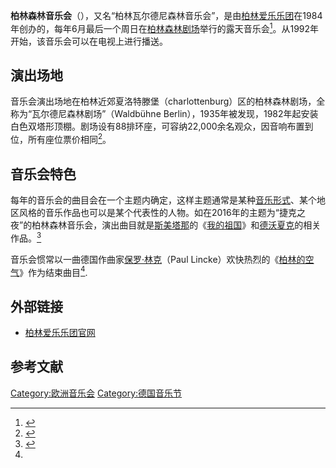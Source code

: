 {{refimprove|time=2014-07-24T10:21:41+00:00}}
'''柏林森林音乐会'''（{{lang-de|Die Berliner Philharmoniker in der Waldbühne}}），又名“柏林瓦尔德尼森林音乐会”，是由[[柏林爱乐乐团|柏林爱乐乐团]]在1984年创办的，每年6月最后一个周日在[[柏林森林剧场|柏林森林剧场]]举行的露天音乐会<ref name="德国的森林音乐会">{{cite journal | title=德国的森林音乐会 | author=柴野 | journal=浙江林业 | year=2005 | volume=6}}</ref>。从1992年开始，该音乐会可以在电视上进行播送。

==演出场地==
{{main|柏林森林剧场}}
音乐会演出场地在柏林近郊夏洛特滕堡（charlottenburg）区的柏林森林剧场，全称为“瓦尔德尼森林剧场”（Waldbühne Berlin），1935年被发现，1982年起安装白色双塔形顶棚。剧场设有88排环座，可容纳22,000余名观众，因音响布置到位，所有座位票价相同<ref name="柏林森林音乐会">{{cite journal | title=柏林森林音乐会 | author=谭英 | journal=琴童 | year=2008 | volume=2}}</ref>。

==音乐会特色==
每年的音乐会的曲目会在一个主题内确定，这样主题通常是某种[[音乐形式|音乐形式]]、某个地区风格的音乐作品也可以是某个代表性的人物。如在2016年的主题为“捷克之夜”的柏林森林音乐会，演出曲目就是[[貝多伊齊·史麥塔納|斯美塔那]]的《[[我的祖國_(史麥塔納)|我的祖国]]》和[[安東寧·德沃夏克|德沃夏克]]的相关作品。<ref>{{cite web |author1=berliner-philharmoniker-recording |title=The Berliner Philharmoniker at the Waldbühne, 1992–2016 |url=https://www.berliner-philharmoniker-recordings.com/waldbuehnen-concertlist?___store=rec_zh&___from_store=rec_en |website=berliner-philharmoniker-recording |accessdate=2020-11-09 |archive-date=2020-11-09 |archive-url=https://web.archive.org/web/20201109111332/https://www.berliner-philharmoniker-recordings.com/waldbuehnen-concertlist?___store=rec_zh&___from_store=rec_en |dead-url=no }}</ref>

音乐会惯常以一曲德国作曲家[[保罗·林克_(作曲家)|保罗·林克]]（Paul Lincke）欢快热烈的《[[柏林的空气|柏林的空气]]》作为结束曲目<ref name="柏林森林音乐会"/>.

==外部链接==
* [http://www.berliner-philharmoniker.de/en/ 柏林爱乐乐团官网] {{Wayback|url=http://www.berliner-philharmoniker.de/en/ |date=20110708093841 }}{{en}}

==参考文献==
<references/>
[[Category:欧洲音乐会|Category:欧洲音乐会]]
[[Category:德国音乐节|Category:德国音乐节]]